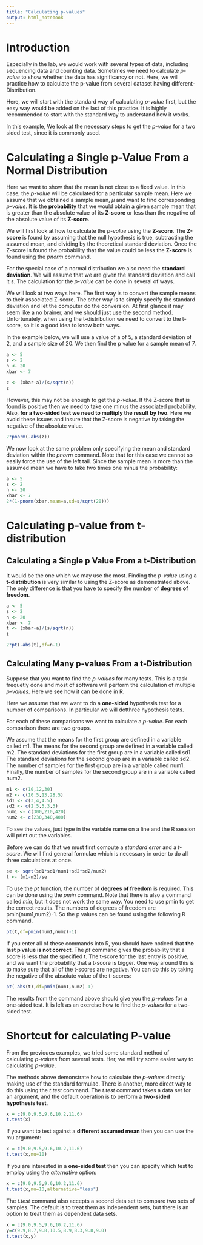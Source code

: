 ```yaml
---
title: "Calculating p-values"
output: html_notebook
---
```


# Introduction

Especially in the lab, we would work with several types of data, including sequencing data and counting data. Sometimes we need to calculate *p-value* to show whether the data has significancy or not. Here, we will practice how to calculate the p-value from several dataset having different-Distribution.

Here, we will start with the standard way of calculating *p-value* first, but the easy way would be added on the last of this practice. It is highly recommended to start with the standard way to understand how it works.

In this example, We look at the necessary steps to get the *p-value* for a two sided test, since it is commonly used. 

# Calculating a Single p-Value From a Normal Distribution

Here we want to show that the mean is not close to a fixed value. In this case, the *p-value* will be calculated for a particular sample mean. Here we assume that we obtained a sample mean, *μ* and want to find corresponding *p-value*.  It is the **probability** that we would obtain a given sample mean that is greater than the absolute value of its **Z-score** or less than the negative of the absolute value of its **Z-score**.

We will first look at how to calculate the *p-value* using the **Z-score**. The **Z-score** is found by assuming that the null hypothesis is true, subtracting the assumed mean, and dividing by the theoretical standard deviation. Once the Z-score is found the probability that the value could be less the **Z-score** is found using the *pnorm* command.

For the special case of a normal distribution we also need the **standard deviation**. We will assume that we are given the standard deviation and call it *s*. The calculation for the *p-value* can be done in several of ways. 

We will look at two ways here. The first way is to convert the sample means to their associated Z-score. The other way is to simply specify the standard deviation and let the computer do the conversion. At first glance it may seem like a no brainer, and we should just use the second method. Unfortunately, when using the t-distribution we need to convert to the t-score, so it is a good idea to know both ways.

In the example below, we will use a value of a of 5, a standard deviation of 2, and a sample size of 20. We then find the p value for a sample mean of 7.

```r
a <- 5
s <- 2
n <- 20
xbar <- 7
```

```r
z <- (xbar-a)/(s/sqrt(n))
z
```

However, this may not be enough to get the *p-value*. If the Z-score that is found is positive then we need to take one minus the associated probability. Also, **for a two-sided test we need to multiply the result by two**. Here we avoid these issues and insure that the Z-score is negative by taking the negative of the absolute value.
```r
2*pnorm(-abs(z))
```

We now look at the same problem only specifying the mean and standard deviation within the *pnorm* command. Note that for this case we cannot so easily force the use of the left tail. Since the sample mean is more than the assumed mean we have to take two times one minus the probability:
```r
a <- 5
s <- 2
n <- 20
xbar <- 7
2*(1-pnorm(xbar,mean=a,sd=s/sqrt(20)))
```

# Calculating p-value from t-distribution

## Calculating a Single p Value From a t-Distribution

It would be the one which we may use the most. Finding the *p-value* using a **t-distribution** is very similar to using the Z-score as demonstrated above. The only difference is that you have to specify the number of **degrees of freedom**. 

```r
a <- 5
s <- 2
n <- 20
xbar <- 7
t <- (xbar-a)/(s/sqrt(n))
t

```

```r
2*pt(-abs(t),df=n-1)
```

## Calculating Many p-values From a t-Distribution

Suppose that you want to find the *p-values* for many tests. This is a task frequetly done and most of software will perform the calculation of multiple *p-values*. Here we see how it can be done in R.

Here we assume that we want to do a **one-sided** hypothesis test for a number of comparisons. In particular we will dotthree hypothesis tests.

For each of these comparisons we want to calculate a *p-value*. For each comparison there are two groups. 

We assume that the means for the first group are defined in a variable called m1. The means for the second group are defined in a variable called m2. The standard deviations for the first group are in a variable called sd1. The standard deviations for the second group are in a variable called sd2. The number of samples for the first group are in a variable called num1. Finally, the number of samples for the second group are in a variable called num2.
```r
m1 <- c(10,12,30)
m2 <- c(10.5,13,28.5)
sd1 <- c(3,4,4.5)
sd2 <- c(2.5,5.3,3)
num1 <- c(300,210,420)
num2 <- c(230,340,400)
```

To see the values, just type in the variable name on a line and the R session will print out the variables.

Before we can do that we must first compute a *standard error* and a *t-score*. We will find general formulae which is necessary in order to do all three calculations at once.
```r
se <- sqrt(sd1*sd1/num1+sd2*sd2/num2)
t <- (m1-m2)/se
```

To use the *pt* function, the number of **degrees of freedom** is required. This can be done using the *pmin* command. Note that there is also a command called *min*, but it does not work the same way. You need to use pmin to get the correct results. The numbers of degrees of freedom are pmin(num1,num2)-1. So the p values can be found using the following R command.
```r
pt(t,df=pmin(num1,num2)-1)
```

If you enter all of these commands into R, you should have noticed that **the last p value is not correct**. The *pt* command gives the probability that a score is less that the specified t. The t-score for the last entry is positive, and we want the probability that a t-score is bigger. One way around this is to make sure that all of the t-scores are negative. You can do this by taking the negative of the absolute value of the t-scores:
```r
pt(-abs(t),df=pmin(num1,num2)-1)
```

The results from the command above should give you the *p-values* for a one-sided test. It is left as an exercise how to find the *p-values* for a two-sided test.

# Shortcut for calculating P-value

From the previoues examples, we tried some standard method of calculating *p-values* from several tests. Her, we will try some easier way to calculating *p-value*. 

The methods above demonstrate how to calculate the *p-values* directly making use of the standard formulae. There is another, more direct way to do this using the *t.test* command. The *t.test* command takes a data set for an argument, and the default operation is to perform a **two-sided hypothesis test**.
```r
x = c(9.0,9.5,9.6,10.2,11.6)
t.test(x)
```

If you want to test against a **different assumed mean** then you can use the mu argument:
```r
x = c(9.0,9.5,9.6,10.2,11.6)
t.test(x,mu=10)
```

If you are interested in a **one-sided test** then you can specify which test to employ using the *alternative* option:
```r
x = c(9.0,9.5,9.6,10.2,11.6)
t.test(x,mu=10,alternative="less")
```

The *t.test* command also accepts a second data set to compare two sets of samples. The default is to treat them as independent sets, but there is an option to treat them as dependent data sets.
```r
x = c(9.0,9.5,9.6,10.2,11.6)
y=c(9.9,8.7,9.8,10.5,8.9,8.3,9.8,9.0)
t.test(x,y)
```